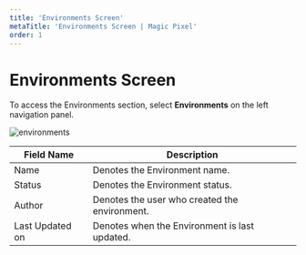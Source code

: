 ---
title: 'Environments Screen'
metaTitle: 'Environments Screen | Magic Pixel'
order: 1
---

# Environments Screen

To access the Environments section, select **Environments** on the left navigation panel.

![environments](/images/environmentsimages/environmentsscreen.png)

| Field Name   | Description | 
| ----------- | ----------- | 
| Name | Denotes the Environment name. |
| Status | Denotes the Environment status.|
| Author | Denotes the user who created the environment. |
| Last Updated on | Denotes when the Environment is last updated. |


